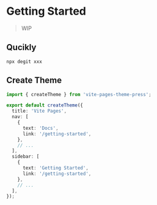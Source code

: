 # Getting Started

> WIP

## Qucikly

```shell
npx degit xxx
```

## Create Theme

```ts title="<root>/pages/_theme.ts"
import { createTheme } from 'vite-pages-theme-press';

export default createTheme({
  title: 'Vite Pages',
  nav: [
    {
      text: 'Docs',
      link: '/getting-started',
    },
    // ...
  ],
  sidebar: [
    {
      text: 'Getting Started',
      link: '/getting-started',
    },
    // ...
  ],
});
```
